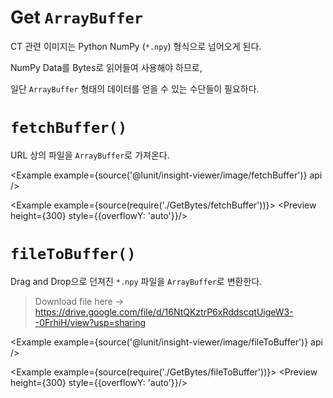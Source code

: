 
# Get `ArrayBuffer`

CT 관련 이미지는 Python NumPy (`*.npy`) 형식으로 넘어오게 된다.

NumPy Data를 Bytes로 읽어들여 사용해야 하므로,

일단 `ArrayBuffer` 형태의 데이터를 얻을 수 있는 수단들이 필요하다.

# `fetchBuffer()`

URL 상의 파일을 `ArrayBuffer`로 가져온다.

<Example example={source('@lunit/insight-viewer/image/fetchBuffer')} api />

<Example example={source(require('./GetBytes/fetchBuffer'))}>
  <Preview height={300} style={{overflowY: 'auto'}}/>
</Example>

# `fileToBuffer()`

Drag and Drop으로 던져진 `*.npy` 파일을 `ArrayBuffer`로 변환한다.

> Download file here → <https://drive.google.com/file/d/16NtQKztrP6xRddscqtUigeW3--0FrhiH/view?usp=sharing>

<Example example={source('@lunit/insight-viewer/image/fileToBuffer')} api />

<Example example={source(require('./GetBytes/fileToBuffer'))}>
  <Preview height={300} style={{overflowY: 'auto'}}/>
</Example>